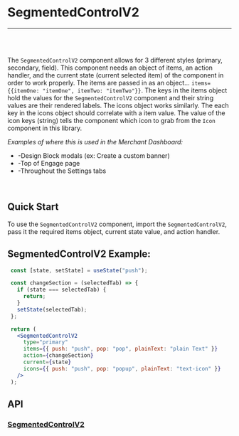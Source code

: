 

<Meta title="Docs|Components/SegmentedControlV2" />

# SegmentedControlV2

---
<br />
<Story id="examples-components-segmentedcontrolv2--basic" />
<br />

The `SegmentedControlV2` component allows for 3 different styles (primary, secondary, field). This component needs an object of items,
an action handler, and the current state (current selected item) of the component in order to work properly. The items are passed in as an object...
```items={{itemOne: "itemOne", itemTwo: "itemTwo"}}```. The keys in the items object hold the values for the `SegmentedControlV2` component and their
string values are their rendered labels. The icons object works similarly. The each key in the icons object should correlate with a item value. The value of
the icon keys (string) tells the component which icon to grab from the `Icon` component in this library.


<em>Examples of where this is used in the Merchant Dashboard:</em>

* -Design Block modals (ex: Create a custom banner)
* -Top of Engage page
* -Throughout the Settings tabs

<br />

## Quick Start
To use the `SegmentedControlV2` component, import the `SegmentedControlV2`, pass it the required items object, current state value, and action handler.


## SegmentedControlV2 Example:

```jsx
 const [state, setState] = useState("push");

 const changeSection = (selectedTab) => {
   if (state === selectedTab) {
     return;
   }
   setState(selectedTab);
 };

 return (
   <SegmentedControlV2
     type="primary"
     items={{ push: "push", pop: "pop", plainText: "plain Text" }}
     action={changeSection}
     current={state}
     icons={{ push: "push", pop: "popup", plainText: "text-icon" }}
   />
 );
```

## API
### [SegmentedControlV2](https://github.com/tapcartinc/tapcart-dashboard-components/blob/master/lib/components/SegmentedControlV2)
<Props of={SegmentedControlV2} />


